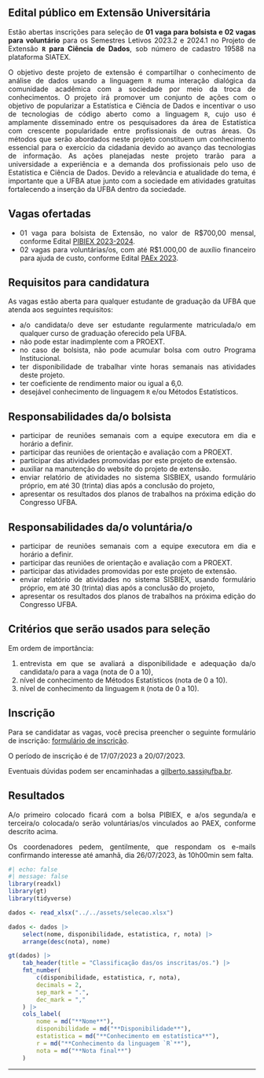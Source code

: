 <div style="text-align:justify">

# Edital público em Extensão Universitária

Estão abertas inscrições para seleção de **01 vaga para bolsista e 02 vagas para voluntário** para os Semestres Letivos 2023.2  e 2024.1 no Projeto de Extensão **`R` para Ciência de Dados**, sob número de cadastro 19588 na plataforma SIATEX. 

O objetivo deste projeto de extensão é compartilhar o conhecimento de análise de dados usando a linguagem `R` numa interação dialógica da comunidade acadêmica com a sociedade por meio da troca de conhecimentos. O projeto irá promover um conjunto de ações com o objetivo de popularizar a Estatística e Ciência de Dados e incentivar o uso de tecnologias de código aberto como a linguagem `R`, cujo uso é amplamente disseminado entre os pesquisadores da área de Estatística com crescente popularidade entre profissionais de outras áreas. Os métodos que serão abordados neste projeto constituem um conhecimento essencial para o exercício da cidadania devido ao avanço das tecnologias de informação. As ações planejadas neste projeto trarão para a universidade a experiência e a demanda dos profissionais pelo uso de Estatística e Ciência de Dados. Devido a relevância e atualidade do tema, é importante que a UFBA atue junto com a sociedade em atividades gratuitas fortalecendo a inserção da UFBA dentro da sociedade.


## Vagas ofertadas

- 01 vaga para bolsista de Extensão, no valor de R$700,00 mensal, conforme Edital [PIBIEX 2023-2024](https://sisbiex.ufba.br/sisbiex//fileAnexoArquivo?n=Sisbiex_E_34.pdf){target="_blank"}.
- 02 vagas para voluntárias/os, com até R$1.000,00 de auxílio financeiro para ajuda de custo, conforme Edital [PAEx 2023](https://sapex.ufba.br/sapex//fileAnexoArquivo?n=Sapex_E_164.pdf){target="_blank"}.



## Requisitos para candidatura

As vagas estão aberta para qualquer estudante de graduação da UFBA que atenda aos seguintes requisitos:

- a/o candidata/o deve ser estudante regularmente matriculada/o em qualquer curso de graduação oferecido pela UFBA.
- não pode estar inadimplente com a PROEXT.
- no caso de bolsista, não pode acumular bolsa com outro Programa Institucional.
- ter disponibilidade de trabalhar vinte horas semanais nas atividades deste projeto.
- ter coeficiente de rendimento maior ou igual a 6,0.
- desejável conhecimento de linguagem `R` e/ou Métodos Estatísticos.


## Responsabilidades da/o bolsista

- participar de reuniões semanais com a equipe executora em dia e horário a definir.
- participar das reuniões de orientação e avaliação com a PROEXT.
- participar das atividades promovidas por este projeto de extensão.
- auxiliar na manutenção do website do projeto de extensão.
- enviar relatório de atividades no sistema SISBIEX, usando formulário próprio, em até 30 (trinta) dias após a conclusão do projeto,
- apresentar os resultados dos planos de trabalhos na próxima edição do Congresso UFBA.


## Responsabilidades da/o voluntária/o

- participar de reuniões semanais com a equipe executora em dia e horário a definir.
- participar das reuniões de orientação e avaliação com a PROEXT.
- participar das atividades promovidas por este projeto de extensão.
- enviar relatório de atividades no sistema SISBIEX, usando formulário próprio, em até 30 (trinta) dias após a conclusão do projeto,
- apresentar os resultados dos planos de trabalhos na próxima edição do Congresso UFBA.


## Critérios que serão usados para seleção

Em ordem de importância:

1. entrevista em que se avaliará a disponibilidade e adequação da/o candidata/o para a vaga (nota de 0 a 10),
2. nível de conhecimento de Métodos Estatísticos (nota de 0 a 10).
3. nível de conhecimento da linguagem `R` (nota de 0 a 10).

## Inscrição

Para se candidatar as vagas, você precisa preencher o seguinte formulário de inscrição: [formulário de inscrição](https://forms.gle/mg3aPbCxxC29bzmY6){target="_blank"}.

O período de inscrição é de 17/07/2023 a 20/07/2023. 

Eventuais dúvidas podem ser encaminhadas a [gilberto.sassi`@`ufba.br](mailto:gilberto.sassi@ufba.br).

## Resultados

A/o primeiro colocado ficará com a bolsa PIBIEX, e a/os segunda/a e terceira/o colocada/o serão voluntárias/os vinculados ao PAEX, conforme descrito acima.

Os coordenadores pedem, gentilmente, que respondam os e-mails confirmando interesse até amanhã, dia 26/07/2023, às 10h00min sem falta.

```r
#| echo: false
#| message: false
library(readxl)
library(gt)
library(tidyverse)

dados <- read_xlsx("../../assets/selecao.xlsx")

dados <- dados |>
    select(nome, disponibilidade, estatistica, r, nota) |>
    arrange(desc(nota), nome)

gt(dados) |>
    tab_header(title = "Classificação das/os inscritas/os.") |>
    fmt_number(
        c(disponibilidade, estatistica, r, nota),
        decimals = 2,
        sep_mark = ".",
        dec_mark = ","
    ) |>
    cols_label(
        nome = md("**Nome**"),
        disponibilidade = md("**Disponibilidade**"),
        estatistica = md("**Conhecimento em estatística**"),
        r = md("**Conhecimento da linguagem `R`**"),
        nota = md("**Nota final**")
    )   
```

</div>

---
